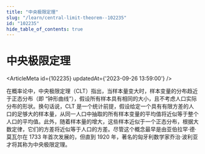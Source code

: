 ```yaml
---
title: "中央极限定理"
slug: "/learn/central-limit-theorem--102235"
id: "102235"
hide_table_of_contents: true
---
```



# 中央极限定理

<ArticleMeta id={102235} updatedAt={'2023-09-26 13:59:00'} />
<div className='border-solid border-b border-t-0 my-4 border-[var(--ifm-color-gray-300)]' />

在概率论中，中央极限定理（CLT）指出，当样本量变大时，样本变量的分布趋近于正态分布（即 “钟形曲线”），假设所有样本具有相同的大小，且不考虑人口实际分布的形状。换句话说，CLT 是一个统计前提，假设给定一个具有有限方差的人口的足够大的样本量，从同一人口中抽取的所有样本变量的平均值将近似等于整个人口的平均值。此外，随着样本量的增大，这些样本近似于一个正态分布，根据大数定律，它们的方差将近似等于人口的方差。尽管这个概念最早是由亚伯拉罕·德·莫瓦尔在 1733 年首次发展的，但直到 1920 年，著名的匈牙利数学家乔治·波利亚才将其称为中央极限定理。
